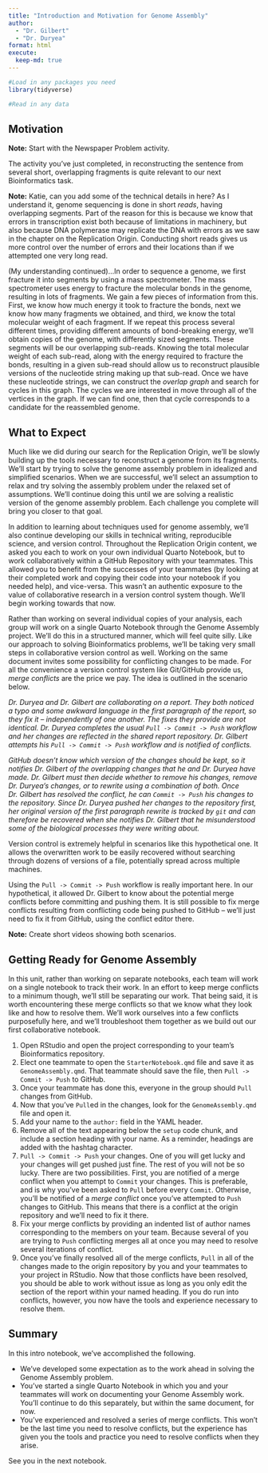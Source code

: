 ```yaml
---
title: "Introduction and Motivation for Genome Assembly"
author: 
  - "Dr. Gilbert" 
  - "Dr. Duryea"
format: html
execute:
  keep-md: true
---
```


```r
#Load in any packages you need
library(tidyverse)

#Read in any data

```

## Motivation

**Note:** Start with the Newspaper Problem activity. 

The activity you've just completed, in reconstructing the sentence from several short, overlapping fragments is quite relevant to our next Bioinformatics task. 

**Note:** Katie, can you add some of the technical details in here? As I understand it, genome sequencing is done in short *reads*, having overlapping segments. Part of the reason for this is because we know that errors in transcription exist both because of limitations in machinery, but also because DNA polymerase may replicate the DNA with errors as we saw in the chapter on the Replication Origin. Conducting short reads gives us more control over the number of errors and their locations than if we attempted one very long read.

(My understanding continued)...In order to sequence a genome, we first fracture it into segments by using a mass spectrometer. The mass spectrometer uses energy to fracture the molecular bonds in the genome, resulting in lots of fragments. We gain a few pieces of information from this. First, we know how much energy it took to fracture the bonds, next we know how many fragments we obtained, and third, we know the total molecular weight of each fragment. If we repeat this process several different times, providing different amounts of bond-breaking energy, we'll obtain copies of the genome, with differently sized segments. These segments will be our overlapping sub-reads. Knowing the total molecular weight of each sub-read, along with the energy required to fracture the bonds, resulting in a given sub-read should allow us to reconstruct plausible versions of the nucleotide string making up that sub-read. Once we have these nucleotide strings, we can construct the *overlap graph* and search for cycles in this graph. The cycles we are interested in move through all of the vertices in the graph. If we can find one, then that cycle corresponds to a candidate for the reassembled genome.

## What to Expect

Much like we did during our search for the Replication Origin, we'll be slowly building up the tools necessary to reconstruct a genome from its fragments. We'll start by trying to solve the genome assembly problem in idealized and simplified scenarios. When we are successful, we'll select an assumption to relax and try solving the assembly problem under the relaxed set of assumptions. We'll continue doing this until we are solving a realistic version of the genome assembly problem. Each challenge you complete will bring you closer to that goal.

In addition to learning about techniques used for genome assembly, we'll also continue developing our skills in technical writing, reproducible science, and version control. Throughout the Replication Origin content, we asked you each to work on your own individual Quarto Notebook, but to work collaboratively within a GitHub Repository with your teammates. This allowed you to benefit from the successes of your teammates (by looking at their completed work and copying their code into your notebook if you needed help), and vice-versa. This wasn't an authentic exposure to the value of collaborative research in a version control system though. We'll begin working towards that now.

Rather than working on several individual copies of your analysis, each group will work on a single Quarto Notebook through the Genome Assembly project. We'll do this in a structured manner, which will feel quite silly. Like our approach to solving Bioinformatics problems, we'll be taking very small steps in collaborative version control as well. Working on the same document invites some possibility for conflicting changes to be made. For all the convenience a version control system like Git/GitHub provide us, *merge conflicts* are the price we pay. The idea is outlined in the scenario below.

*Dr. Duryea and Dr. Gilbert are collaborating on a report. They both noticed a typo and some awkward language in the first paragraph of the report, so they fix it -- independently of one another. The fixes they provide are not identical. Dr. Duryea completes the usual `Pull -> Commit -> Push` workflow and her changes are reflected in the shared report repository. Dr. Gilbert attempts his `Pull -> Commit -> Push` workflow and is notified of conflicts.*

*GitHub doesn't know which version of the changes should be kept, so it notifies Dr. Gilbert of the overlapping changes that he and Dr. Duryea have made. Dr. Gilbert must then decide whether to remove his changes, remove Dr. Duryea's changes, or to rewrite using a combination of both. Once Dr. Gilbert has resolved the conflict, he can `Commit -> Push` his changes to the repository. Since Dr. Duryea pushed her changes to the repository first, her original version of the first paragraph rewrite is tracked by `git` and can therefore be recovered when she notifies Dr. Gilbert that he misunderstood some of the biological processes they were writing about.* 

Version control is extremely helpful in scenarios like this hypothetical one. It allows the overwritten work to be easily recovered without searching through dozens of versions of a file, potentially spread across multiple machines.

Using the `Pull -> Commit -> Push` workflow is really important here. In our hypothetical, it allowed Dr. Gilbert to know about the potential merge conflicts before committing and pushing them. It is still possible to fix merge conflicts resulting from conflicting code being pushed to GitHub -- we'll just need to fix it from GitHub, using the conflict editor there. 

**Note:** Create short videos showing both scenarios.

## Getting Ready for Genome Assembly

In this unit, rather than working on separate notebooks, each team will work on a single notebook to track their work. In an effort to keep merge conflicts to a minimum though, we'll still be separating our work. That being said, it is worth encountering these merge conflicts so that we know what they look like and how to resolve them. We'll work ourselves into a few conflicts purposefully here, and we'll troubleshoot them together as we build out our first collaborative notebook.

1. Open RStudio and open the project corresponding to your team's Bioinformatics repository.
2. Elect one teammate to open the `StarterNotebook.qmd` file and save it as `GenomeAssembly.qmd`. That teammate should save the file, then `Pull -> Commit -> Push` to GitHub. 
3. Once your teammate has done this, everyone in the group should `Pull` changes from GitHub.
4. Now that you've `Pull`ed in the changes, look for the `GenomeAssembly.qmd` file and open it. 
5. Add your name to the `author:` field in the YAML header. 
6. Remove all of the text appearing below the `setup` code chunk, and include a section heading with your name. As a reminder, headings are added with the hashtag character.
7. `Pull -> Commit -> Push` your changes. One of you will get lucky and your changes will get pushed just fine. The rest of you will not be so lucky. There are two possibilities. First, you are notified of a merge conflict when you attempt to `Commit` your changes. This is preferable, and is why you've been asked to `Pull` before every `Commit`. Otherwise, you'll be notified of a *merge conflict* once you've attempted to `Push` changes to GitHub. This means that there is a conflict at the origin repository and we'll need to fix it there. 
8. Fix your merge conflicts by providing an indented list of author names corresponding to the members on your team. Because several of you are trying to `Push` conflicting merges all at once you may need to resolve several iterations of conflict. 
9. Once you've finally resolved all of the merge conflicts, `Pull` in all of the changes made to the origin repository by you and your teammates to your project in RStudio. Now that those conflicts have been resolved, you should be able to work without issue as long as you only edit the section of the report within your named heading. If you do run into conflicts, however, you now have the tools and experience necessary to resolve them.

## Summary

In this intro notebook, we've accomplished the following.  

+ We've developed some expectation as to the work ahead in solving the Genome Assembly problem.
+ You've started a single Quarto Notebook in which you and your teammates will work on documenting your Genome Assembly work. You'll continue to do this separately, but within the same document, for now.
+ You've experienced and resolved a series of merge conflicts. This won't be the last time you need to resolve conflicts, but the experience has given you the tools and practice you need to resolve conflicts when they arise.

See you in the next notebook.